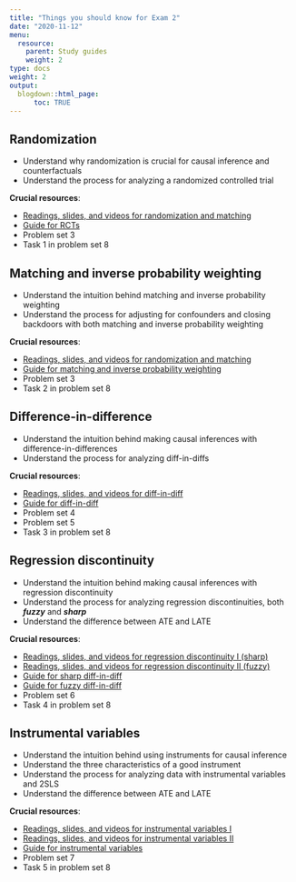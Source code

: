 ```yaml
---
title: "Things you should know for Exam 2"
date: "2020-11-12"
menu:
  resource:
    parent: Study guides
    weight: 2
type: docs
weight: 2
output:
  blogdown::html_page:
      toc: TRUE
---
```


## Randomization

- Understand why randomization is crucial for causal inference and counterfactuals
- Understand the process for analyzing a randomized controlled trial

**Crucial resources**:

- [Readings, slides, and videos for randomization and matching](https://evalf20.classes.andrewheiss.com/content/07-content/)
- [Guide for RCTs](/example/rcts/)
- Problem set 3
- Task 1 in problem set 8


## Matching and inverse probability weighting

- Understand the intuition behind matching and inverse probability weighting
- Understand the process for adjusting for confounders and closing backdoors with both matching and inverse probability weighting

**Crucial resources**:

- [Readings, slides, and videos for randomization and matching](https://evalf20.classes.andrewheiss.com/content/07-content/)
- [Guide for matching and inverse probability weighting](/example/matching-ipw/)
- Problem set 3
- Task 2 in problem set 8


## Difference-in-difference

- Understand the intuition behind making causal inferences with difference-in-differences
- Understand the process for analyzing diff-in-diffs

**Crucial resources**:

- [Readings, slides, and videos for diff-in-diff](https://evalf20.classes.andrewheiss.com/content/08-content/)
- [Guide for diff-in-diff](/example/diff-in-diff/)
- Problem set 4
- Problem set 5
- Task 3 in problem set 8


## Regression discontinuity

- Understand the intuition behind making causal inferences with regression discontinuity
- Understand the process for analyzing regression discontinuities, both ***fuzzy*** and ***sharp***
- Understand the difference between ATE and LATE

**Crucial resources**:

- [Readings, slides, and videos for regression discontinuity I (sharp)](https://evalf20.classes.andrewheiss.com/content/10-content/)
- [Readings, slides, and videos for regression discontinuity II (fuzzy)](https://evalf20.classes.andrewheiss.com/content/12-content/)
- [Guide for sharp diff-in-diff](/example/rdd/)
- [Guide for fuzzy diff-in-diff](/example/rdd-fuzzy/)
- Problem set 6
- Task 4 in problem set 8


## Instrumental variables

- Understand the intuition behind using instruments for causal inference
- Understand the three characteristics of a good instrument
- Understand the process for analyzing data with instrumental variables and 2SLS
- Understand the difference between ATE and LATE

**Crucial resources**:

- [Readings, slides, and videos for instrumental variables I](https://evalf20.classes.andrewheiss.com/content/11-content/)
- [Readings, slides, and videos for instrumental variables II](https://evalf20.classes.andrewheiss.com/content/12-content/)
- [Guide for instrumental variables](/example/iv/)
- Problem set 7
- Task 5 in problem set 8
